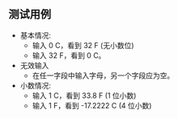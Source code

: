## 测试用例

* 基本情况:
  * 输入 0 C，看到 32 F (无小数位)
  * 输入 32 F，看到 0 C。
* 无效输入
  * 在任一字段中输入字母，另一个字段应为空。
* 小数情况:
  * 输入 1 C，看到 33.8 F (1 位小数)
  * 输入 1 F，看到 -17.2222 C (4 位小数)
